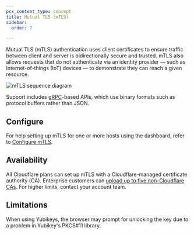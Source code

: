 ```yaml
---
pcx_content_type: concept
title: Mutual TLS (mTLS)
sidebar:
  order: 7

---
```



<Render file="mtls-api-shield-support" />

<GlossaryTooltip term="mTLS (mutual TLS)">Mutual TLS (mTLS)</GlossaryTooltip> authentication uses client certificates to ensure traffic between client and server is bidirectionally secure and trusted. mTLS also allows requests that do not authenticate via an identity provider — such as Internet-of-things (IoT) devices — to demonstrate they can reach a given resource.

![mTLS sequence diagram](~/assets/images/api-shield/api-shield-call-sequence.png)

Support includes [gRPC](https://grpc.io/docs/what-is-grpc/introduction/)-based APIs, which use binary formats such as protocol buffers rather than JSON.

## Configure

For help setting up mTLS for one or more hosts using the dashboard, refer to [Configure mTLS](/api-shield/security/mtls/configure/).

## Availability

All Cloudflare plans can set up mTLS with a Cloudflare-managed certificate authority (CA). Enterprise customers can [upload up to five non-Cloudflare CAs](/ssl/client-certificates/byo-ca/). For higher limits, contact your account team.

## Limitations

When using Yubikeys, the browser may prompt for unlocking the key due to a problem in Yubikey's PKCS#11 library.
